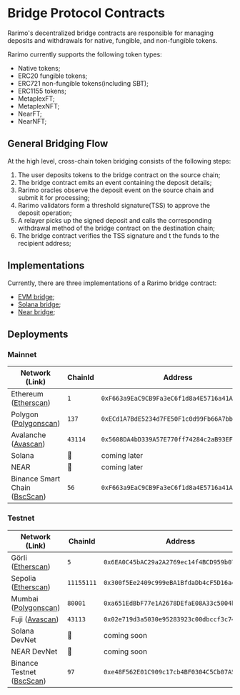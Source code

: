 ---
---

# Bridge Protocol Contracts

Rarimo's decentralized bridge contracts are responsible for managing deposits and withdrawals for native, fungible, and non-fungible tokens.

Rarimo currently supports the following token types:

- Native tokens;
- ERC20 fungible tokens;
- ERC721 non-fungible tokens(including SBT);
- ERC1155 tokens;
- MetaplexFT;
- MetaplexNFT;
- NearFT;
- NearNFT;

## General Bridging Flow

At the high level, cross-chain token bridging consists of the following steps:

1. The user deposits tokens to the bridge contract on the source chain;
2. The bridge contract emits an event containing the deposit details;
3. Rarimo oracles observe the deposit event on the source chain and submit it for processing;
4. Rarimo validators form a threshold signature(TSS) to approve the deposit operation;
5. A relayer picks up the signed deposit and calls the corresponding withdrawal method of the bridge contract on the destination chain;
6. The bridge contract verifies the TSS signature and t the funds to the recipient address;

## Implementations

Currently, there are three implementations of a Rarimo bridge contract:

- [EVM bridge](/products/bridging-protocol/smart-contracts-reference/evm);
- [Solana bridge](/products/bridging-protocol/smart-contracts-reference/solana);
- [Near bridge](/products/bridging-protocol/smart-contracts-reference/near);

## Deployments

### Mainnet

| Network (Link)                                                                                                | ChainId | Address                                      |
| ------------------------------------------------------------------------------------------------------------- | ------- | -------------------------------------------- |
| Ethereum ([Etherscan](https://etherscan.io/address/0xF663a9EaC9CB9Fa3eC6f1d8a4E5716a41A1752b6))               | `1`     | `0xF663a9EaC9CB9Fa3eC6f1d8a4E5716a41A1752b6` |
| Polygon ([Polygonscan](https://polygonscan.com/address/0xECd1A7BdE5234d7FE50F1c0d99Fb66A7bbc10Df2))           | `137`   | `0xECd1A7BdE5234d7FE50F1c0d99Fb66A7bbc10Df2` |
| Avalanche ([Avascan](https://avascan.info/blockchain/all/address/0x5608DA4bD339A57E770ff74284c2aB93EFAcAe03)) | `43114` | `0x5608DA4bD339A57E770ff74284c2aB93EFAcAe03` |
| Solana                                                                                                        | 🚫      | coming later                                 |
| NEAR                                                                                                          | 🚫      | coming later                                 |
| Binance Smart Chain ([BscScan](https://bscscan.com/address/0xF663a9EaC9CB9Fa3eC6f1d8a4E5716a41A1752b6))       | `56`    | `0xF663a9EaC9CB9Fa3eC6f1d8a4E5716a41A1752b6` |

### Testnet

| Network (Link)                                                                                                   | ChainId    | Address                                      |
| ---------------------------------------------------------------------------------------------------------------- | ---------- | -------------------------------------------- |
| Görli ([Etherscan](https://goerli.etherscan.io/address/0x6EA0C45bAC29a2A2769ec14f4BCD959b07780106))              | `5`        | `0x6EA0C45bAC29a2A2769ec14f4BCD959b07780106` |
| Sepolia ([Etherscan](https://sepolia.etherscan.io/address/0x300f5Ee2409c999eBA1BfdaDb4cF5D16a45500Ac))           | `11155111` | `0x300f5Ee2409c999eBA1BfdaDb4cF5D16a45500Ac` |
| Mumbai ([Polygonscan](https://mumbai.polygonscan.com/address/0xa651EdBbF77e1A2678DEfaE08A33c5004b491457))        | `80001`    | `0xa651EdBbF77e1A2678DEfaE08A33c5004b491457` |
| Fuji ([Avascan](https://testnet.avascan.info/blockchain/all/address/0x02e719d3a5030e95283923c00dbccf3c745740e8)) | `43113`    | `0x02e719d3a5030e95283923c00dbccf3c745740e8` |
| Solana DevNet                                                                                                    | 🚫         | coming soon                                  |
| NEAR DevNet                                                                                                      | 🚫         | coming soon                                  |
| Binance Testnet ([BscScan](https://testnet.bscscan.com/address/0xe48F562E01C909c17cb4BF0304C5Cb07A5158603))      | `97`       | `0xe48F562E01C909c17cb4BF0304C5Cb07A5158603` |
